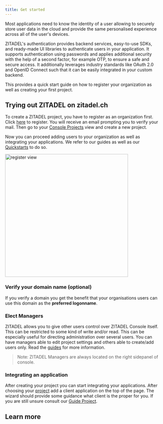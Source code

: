 ```yaml
---
title: Get started
---
```



Most applications need to know the identity of a user allowing to securely store user data in the cloud and provide the same personalised experience across all of the user's devices.

ZITADEL's authentication provides backend services, easy-to-use SDKs, and ready-made UI libraries to authenticate users in your application. It supports authentication using passwords and applies additional security with the help of a second factor, for example OTP, to ensure a safe and secure access.
It additionally leverages industry standards like OAuth 2.0 and OpenID Connect such that it can be easily integrated in your custom backend.

This provides a quick start guide on how to register your organization as well as creating your first project.

## Trying out ZITADEL on zitadel.ch

<Column>
<div>

To create a ZITADEL project, you have to register as an organization first. Click [here](https://accounts.zitadel.ch/register/org) to register.
You will receive an email prompting you to verify your mail.
Then go to your [Console Projects](https://console.zitadel.ch/projects) view and create a new project.

Now you can proceed adding users to your organization as well as integrating your applications. We refer to our guides as well as our [Quickstarts](../../quickstarts/introduction) to do so.

</div>
<img width="400px" src="/img/accounts_org_register_light.png" alt="register view"/>
</Column>

### Verify your domain name (optional)

If you verify a domain you get the benefit that your organisations users can use this domain as the **preferred logonname**.

### Elect Managers

ZITADEL allows you to give other users control over ZITADEL Console itself. This can be restricted to some kind of write and/or read. This can be especially useful for directing administration over several users. You can have managers able to edit project settings and others able to create/add users only.
Read the [guides](../overview) for more information.

> Note: ZITADEL Managers are always located on the right sidepanel of console.

### Integrating an application

After creating your project you can start integrating your applications.
After choosing your [project](https://console.zitadel.ch/projects) add a client application on the top of the page.
The wizard should provide some guidance what client is the proper for you. If you are still unsure consult our [Guide Project](projects).

## Learn more
